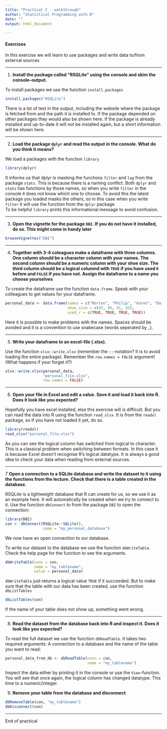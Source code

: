 ---
title: "Practical C - walkthrough"
author: "Statistical Programming with R"
date: ""
output: html_document

---
#### Exercises
In this exercise we will learn to use packages and write data to/from external sources

---

1. **Install the package called "RSQLite" using the console and skim the console-output.** 

To install packages we use the function `install.packages`
```{r eval = FALSE}
install.packages("RSQLite")
```

There is a lot of text in the output, including the website where the package is fetched from and
the path it is installed to. If the package depended on other packages they would
also be shown here. If the package is already installed and up-to-date it will
not be installed again, but a short information will be shown here.

---

2. **Load the package `dplyr` and read the output in the console. What do you think it means?**

We load a packages with the function `library`
```{r message = TRUE}
library(dplyr)
```

It informs us that dplyr is masking the functions `filter` and `lag` from the 
package `stats`. This is because there is a naming conflict. Both `dplyr` and 
`stats` has functions by those names, so when you write `filter` in the console
`R` does not know which one to choose. To avoid this the latest package you loaded
masks the others, so in this case when you write `filter` it will use the function 
from the `dplyr` package.  
To be helpful `library` prints this informational message to avoid confusion.

---

3. **Open the vignette for the package `DBI`. If you do not have it installed, do so. This might come in handy later**

```{r eval = FALSE}
browseVignettes("DBI")
```

---

4. **Together with 3-4 coleagues make a dataframe with three columns. One column should be a character column with your names. The second column should be a numeric column with your shoe size. The third column should be a logical columnd with `TRUE` if you have used `R` before and `FALSE` if you have not. Assign the dataframe to a name you choose yourselves**

To create the dataframe use the function `data.frame`. Speak with your colleagues
to get values for your dataframe.
```{r}
personal_data <- data.frame(names = c("Morten", "Philip", "Karen", "Emil"),
                            shoe_size = c(45, 46, 41, 42),
                            used_r = c(TRUE, TRUE, TRUE, TRUE))
```
Here it is possible to make problems with the names. Spaces should be avoided and
it is a convention to use snakecase (words seperated by _).

---

5. **Write your dataframe to an excel-file (.xlsx).**

Use the function `xlsx::write.xlsx` (remember the `::`-notation? It is to avoid 
loading the entire package). Remember the `row.names = FALSE` argument! (What happens if your forget it?)
```{r}
xlsx::write.xlsx(personal_data,
                 "personal_file.xlsx",
                 row.names = FALSE)
```

----

6. **Open your file in Excel and edit a value. Save it and load it back into R. Does it look like you expected?**

Hopefully you have excel installed, else this exercise will is difficult. But
you can read the data into R using the function `read_xlsx`. It is from the `readxl`
package, so if you have not loaded it yet, do so.
```{r}
library(readxl)
read_xlsx("personal_file.xlsx")
```

As you can see the logical column has switched from logical to character. This
is a classical problem when switching between formats. In this case it is because
Excel doesn't recognise R's logical datatype. It is always a good idea
to check your data when reading from external sources.

---

7 **Open a connection to a SQLite database and write the dataset to it using the functions from the lecture. Check that there is a table created in the database.**

RSQLite is a lightweight database that R can create for us, so we use it as an
example here. It will automatically be created when we try to connect to it.
Use the function `dbConnect` to from the package `DBI` to open the connection:
```{r}
library(DBI)
con <- dbConnect(RSQLite::SQLite(),
                 name = "my_personal_database")
```

We now have an open connection to our database.  

To write our dataset to the database we use the function `dbWriteTable`. Check 
the help page for the function to see the arguments.
```{r}
dbWriteTable(conn = con,
             name = "my_tablename",
             value = personal_data)
```

`dbWriteTable` just returns a logical value `TRUE` if it succeeded. But to make 
sure that the table with our data has been created, use the function `dbListTables`
```{r}
dbListTables(con)
```

If the name of your table does not show up, something went wrong.

---

8. **Read the dataset from the database back into R and inspect it. Does it look like you expected?** 

To read the full dataset we use the function `dbReadTable`. It takes two required
arguments: A connection to a database and the name of the table you want to read:
```{r}
personal_data_from_db <- dbReadTable(conn = con,
                                     name = "my_tablename")
```

Inspect the data either by printing it in the console or use the `View`-function.
You will see that once again, the logical column has changed datatype. This time
to a numeric/integer.

9. **Remove your table from the database and disconnect**
```{r}
dbRemoveTable(con, "my_tablename")
dbDisconnect(con)
```

---

End of practical

